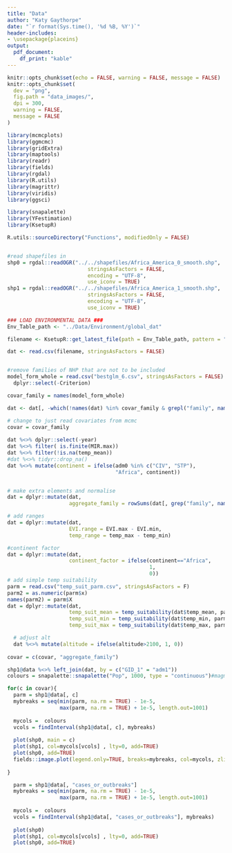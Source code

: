 ```yaml
---
title: "Data"
author: "Katy Gaythorpe"
date: "`r format(Sys.time(), '%d %B, %Y')`"
header-includes: 
- \usepackage{placeins}
output: 
  pdf_document:
    df_print: "kable"
---
```


```r
knitr::opts_chunk$set(echo = FALSE, warning = FALSE, message = FALSE)
knitr::opts_chunk$set(
  dev = "png",
  fig.path = "data_images/",
  dpi = 300,
  warning = FALSE,
  message = FALSE
)
```

```r
library(mcmcplots)
library(ggmcmc)
library(gridExtra)
library(maptools)
library(readr)
library(fields)
library(rgdal)
library(R.utils)
library(magrittr)
library(viridis)
library(ggsci)

library(snapalette)
library(YFestimation)
library(KsetupR)

R.utils::sourceDirectory("Functions", modifiedOnly = FALSE)


#read shapefiles in
shp0 = rgdal::readOGR("../../shapefiles/Africa_America_0_smooth.shp",
                          stringsAsFactors = FALSE,
                          encoding = "UTF-8",
                          use_iconv = TRUE)
shp1 = rgdal::readOGR("../../shapefiles/Africa_America_1_smooth.shp",
                          stringsAsFactors = FALSE,
                          encoding = "UTF-8",
                          use_iconv = TRUE)

### LOAD ENVIRONMENTAL DATA ###
Env_Table_path <- "../Data/Environment/global_dat"

filename <- KsetupR::get_latest_file(path = Env_Table_path, pattern = "dat_wes_mosquito")

dat <- read.csv(filename, stringsAsFactors = FALSE)


#remove families of NHP that are not to be included
model_form_whole = read.csv("bestglm_6.csv", stringsAsFactors = FALSE) %>% 
  dplyr::select(-Criterion)

covar_family = names(model_form_whole)

dat <- dat[, -which(!names(dat) %in% covar_family & grepl("family", names(dat)))] 

# change to just read covariates from mcmc
covar = covar_family
   
dat %<>% dplyr::select(-year)
dat %<>% filter( is.finite(MIR.max))
dat %<>% filter(!is.na(temp_mean))
#dat %<>% tidyr::drop_na()
dat %<>% mutate(continent = ifelse(adm0 %in% c("CIV", "STP"),
                                   "Africa", continent))


# make extra elements and normalise
dat = dplyr::mutate(dat,
                    aggregate_family = rowSums(dat[, grep("family", names(dat))]))

# add ranges
dat = dplyr::mutate(dat,
                    EVI.range = EVI.max - EVI.min,
                    temp_range = temp_max - temp_min)

#continent factor
dat = dplyr::mutate(dat,
                    continent_factor = ifelse(continent=="Africa",
                                              1,
                                              0))
# add simple temp suitability
parm = read.csv("temp_suit_parm.csv", stringsAsFactors = F)
parm2 = as.numeric(parm$x)
names(parm2) = parm$X
dat = dplyr::mutate(dat,
                    temp_suit_mean = temp_suitability(dat$temp_mean, parm2),
                    temp_suit_min = temp_suitability(dat$temp_min, parm2),
                    temp_suit_max = temp_suitability(dat$temp_max, parm2))

  # adjust alt
  dat %<>% mutate(altitude = ifelse(altitude>2100, 1, 0))
  
covar = c(covar, "aggregate_family")

```


```r

shp1@data %<>% left_join(dat, by = c("GID_1" = "adm1"))
colours = snapalette::snapalette("Pop", 1000, type = "continuous")#magma(1000)

for(c in covar){
  parm = shp1@data[, c]
  mybreaks = seq(min(parm, na.rm = TRUE) - 1e-5, 
                 max(parm, na.rm = TRUE) + 1e-5, length.out=1001)
  
  mycols =  colours
  vcols = findInterval(shp1@data[, c], mybreaks)
  
  plot(shp0, main = c)
  plot(shp1, col=mycols[vcols] , lty=0, add=TRUE)
  plot(shp0, add=TRUE)
  fields::image.plot(legend.only=TRUE, breaks=mybreaks, col=mycols, zlim=c(0,1), horizontal = TRUE)
  
}

```

```r

  parm = shp1@data[, "cases_or_outbreaks"]
  mybreaks = seq(min(parm, na.rm = TRUE) - 1e-5, 
                 max(parm, na.rm = TRUE) + 1e-5, length.out=1001)
  
  mycols =  colours
  vcols = findInterval(shp1@data[, "cases_or_outbreaks"], mybreaks)
  
  plot(shp0)
  plot(shp1, col=mycols[vcols] , lty=0, add=TRUE)
  plot(shp0, add=TRUE)
  


```